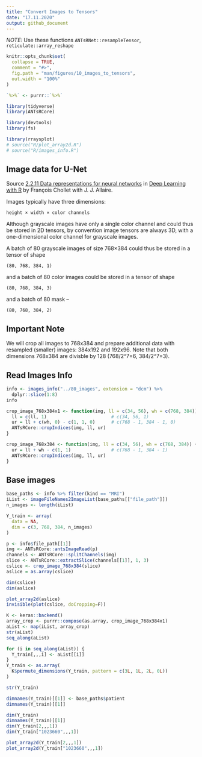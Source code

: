 ```yaml
---
title: "Convert Images to Tensors"
date: "17.11.2020"
output: github_document
---
```


*NOTE:* Use these functions `ANTsRNet::resampleTensor`, `reticulate::array_reshape`

```r
knitr::opts_chunk$set(
  collapse = TRUE,
  comment = "#>",
  fig.path = "man/figures/10_images_to_tensors",
  out.width = "100%"
)

`%>%` <- purrr::`%>%`

library(tidyverse)
library(ANTsRCore)

library(devtools)
library(fs)

library(rraysplot)
# source("R/plot_array2d.R")
# source("R/images_info.R")
```


## Image data for U-Net

Source [2.2.11 Data representations for neural networks](https://livebook.manning.com/book/deep-learning-with-r/chapter-2/48)
in [Deep Learning with R](https://www.manning.com/books/deep-learning-with-r) by
François Chollet with J. J. Allaire.

Images typically have three dimensions:
```
height × width × color channels
```
Although grayscale images have only a single color channel 
and could thus be stored in 2D tensors, by convention 
image tensors are always 3D, with a one-dimensional color channel
for grayscale images. 

A batch of 80 grayscale images of size 768×384 could thus
be stored in a tensor of shape 
```
(80, 768, 384, 1)
```
and a batch of 80 color images could be stored in a tensor of shape
```
(80, 768, 384, 3)
```
and a batch of 80 mask --
```
(80, 768, 384, 2)
```


## Important Note

We will crop all images to 768x384 and prepare additional data with resampled (smaller)
images: 384x192 and 192x96. Note that both dimensions 768x384 are divisble by 128
(768/2^7=6, 384/2^7=3).


## Read Images Info

```r
info <- images_info("../80_images", extension = "dcm") %>% 
  dplyr::slice(1:8)
info
```

```r
crop_image_768x384x1 <- function(img, ll = c(34, 56), wh = c(768, 384)) {
  ll = c(ll, 1)                        # c(34, 56, 1)
  ur = ll + c(wh, 0) - c(1, 1, 0)      # c(768 - 1, 384 - 1, 0)
  ANTsRCore::cropIndices(img, ll, ur)
}

crop_image_768x384 <- function(img, ll = c(34, 56), wh = c(768, 384)) {
  ur = ll + wh - c(1, 1)               # c(768 - 1, 384 - 1)
  ANTsRCore::cropIndices(img, ll, ur)
}
```


## Base images

```r
base_paths <- info %>% filter(kind == "MRI")
iList <- imageFileNames2ImageList(base_paths[["file_path"]])
n_images <- length(iList)

Y_train <- array(
  data = NA, 
  dim = c(3, 768, 384, n_images)
)
```


```r
p <- info$file_path[[1]]
img <- ANTsRCore::antsImageRead(p)
channels <- ANTsRCore::splitChannels(img)
slice <- ANTsRCore::extractSlice(channels[[1]], 1, 3)
cslice <- crop_image_768x384(slice)
aslice = as.array(cslice)

dim(cslice)
dim(aslice)
```

```r
plot_array2d(aslice)
invisible(plot(cslice, doCropping=F))
```

```r
K <- keras::backend()
array_crop <- purrr::compose(as.array, crop_image_768x384x1)
aList <- map(iList, array_crop)
str(aList)
seq_along(aList)

for (i in seq_along(aList)) {
  Y_train[,,,i] <- aList[[i]]
}
Y_train <- as.array(
  K$permute_dimensions(Y_train, pattern = c(3L, 1L, 2L, 0L))
)

str(Y_train)

dimnames(Y_train)[[1]] <- base_paths$patient
dimnames(Y_train)[[1]]
```

```r
dim(Y_train)
dimnames(Y_train)[[1]]
dim(Y_train[2,,,1])
dim(Y_train["1023660",,,1])
```

```r
plot_array2d(Y_train[2,,,1])
plot_array2d(Y_train["1023660",,,1])
```
